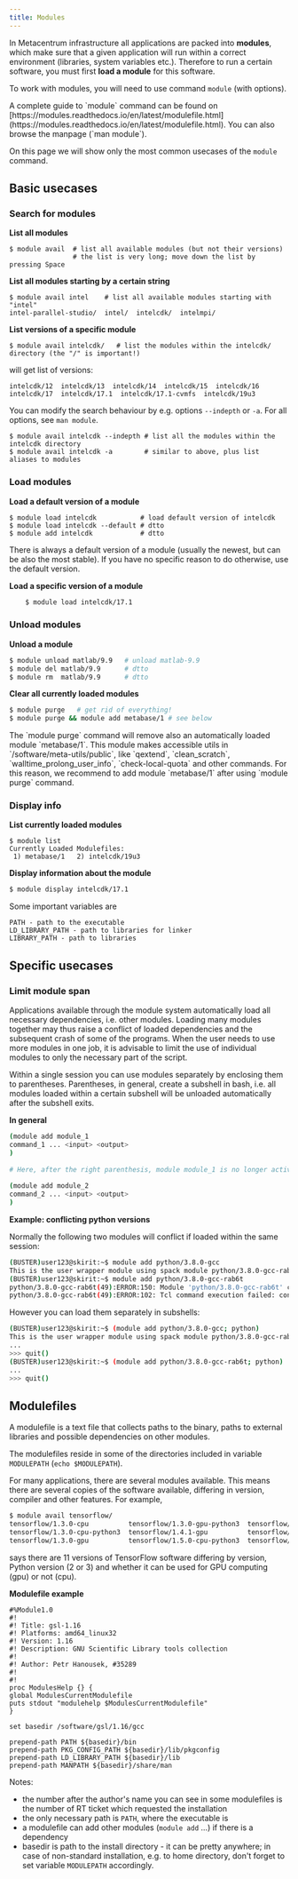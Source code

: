 ```yaml
---
title: Modules
---
```

In Metacentrum infrastructure all applications are packed into **modules**, which make sure that a given application will run within a correct environment (libraries, system variables etc.). Therefore to run a certain software, you must first **load a module** for this software.

To work with modules, you will need to use command `module` (with options).

<Callout type="info">
A complete guide to `module` command can be found on [https://modules.readthedocs.io/en/latest/modulefile.html](https://modules.readthedocs.io/en/latest/modulefile.html). You can also browse the manpage (`man module`).
</Callout>

On this page we will show only the most common usecases of the `module` command.

## Basic usecases

### Search for modules

**List all modules**

```
$ module avail  # list all available modules (but not their versions)
                # the list is very long; move down the list by pressing Space
```
**List all modules starting by a certain string**

```
$ module avail intel    # list all available modules starting with "intel"
intel-parallel-studio/  intel/  intelcdk/  intelmpi/
```

**List versions of a specific module**

```
$ module avail intelcdk/   # list the modules within the intelcdk/ directory (the "/" is important!)
```

will get list of versions:

```
intelcdk/12  intelcdk/13  intelcdk/14  intelcdk/15  intelcdk/16  intelcdk/17  intelcdk/17.1  intelcdk/17.1-cvmfs  intelcdk/19u3 
```
You can modify the search behaviour by e.g. options `--indepth` or `-a`. For all options, see `man module`.

```
$ module avail intelcdk --indepth # list all the modules within the intelcdk directory
$ module avail intelcdk -a        # similar to above, plus list aliases to modules
```

### Load modules

**Load a default version of a module**

```
$ module load intelcdk           # load default version of intelcdk
$ module load intelcdk --default # dtto
$ module add intelcdk            # dtto
```

<Callout type="info">
There is always a default version of a module (usually the newest, but can be also the most stable). If you have no specific reason to do otherwise, use the default version.
</Callout>

**Load a specific version of a module**
```bash
    $ module load intelcdk/17.1
```

### Unload modules

**Unload a module**

```bash
$ module unload matlab/9.9   # unload matlab-9.9
$ module del matlab/9.9      # dtto
$ module rm  matlab/9.9      # dtto
```

**Clear all currently loaded modules**
```bash
$ module purge   # get rid of everything!
$ module purge && module add metabase/1 # see below
```

<Callout  type="warn" title="Warning">
The `module purge` command will remove also an automatically loaded module `metabase/1`. This module makes accessible utils in `/software/meta-utils/public`, like `qextend`, `clean_scratch`, `walltime_prolong_user_info`, `check-local-quota` and other commands. For this reason, we recommend to add module `metabase/1` after using `module purge` command. 
</Callout>


### Display info

**List currently loaded modules**

```
$ module list
Currently Loaded Modulefiles:
 1) metabase/1   2) intelcdk/19u3 
```

**Display information about the module**
```bash
$ module display intelcdk/17.1  
```

Some important variables are

```
PATH - path to the executable
LD_LIBRARY_PATH - path to libraries for linker
LIBRARY_PATH - path to libraries
```


## Specific usecases

### Limit module span

Applications available through the module system automatically load all necessary dependencies, i.e. other modules. Loading many modules together may thus raise a conflict of loaded dependencies and the subsequent crash of some of the programs. When the user needs to use more modules in one job, it is advisable to limit the use of individual modules to only the necessary part of the script.

Within a single session you can use modules separately by enclosing them to parentheses. Parentheses, in general, create a subshell in bash, i.e. all modules loaded within a certain subshell will be unloaded automatically after the subshell exits.

**In general**

```bash
(module add module_1
command_1 ... <input> <output>
)
    
# Here, after the right parenthesis, module module_1 is no longer active (including its dependencies)
    
(module add module_2
command_2 ... <input> <output>
)
```

**Example: conflicting python versions**

Normally the following two modules will conflict if loaded within the same session:

```bash
(BUSTER)user123@skirit:~$ module add python/3.8.0-gcc
This is the user wrapper module using spack module python/3.8.0-gcc-rab6t.
(BUSTER)user123@skirit:~$ module add python/3.8.0-gcc-rab6t
python/3.8.0-gcc-rab6t(49):ERROR:150: Module 'python/3.8.0-gcc-rab6t' conflicts with the currently loaded module(s) 'python/3.8.0-gcc'
python/3.8.0-gcc-rab6t(49):ERROR:102: Tcl command execution failed: conflict python
```

However you can load them separately in subshells:

```bash
(BUSTER)user123@skirit:~$ (module add python/3.8.0-gcc; python)
This is the user wrapper module using spack module python/3.8.0-gcc-rab6t.
...
>>> quit()
(BUSTER)user123@skirit:~$ (module add python/3.8.0-gcc-rab6t; python) 
...
>>> quit()
```

## Modulefiles

A modulefile is a text file that collects paths to the binary, paths to external libraries and possible dependencies on other modules.

The modulefiles reside in some of the directories included in variable `MODULEPATH` (`echo $MODULEPATH`).

For many applications, there are several modules available. This means there are several copies of the software available, differing in version, compiler and other features. For example,

```bash
$ module avail tensorflow/
tensorflow/1.3.0-cpu          tensorflow/1.3.0-gpu-python3  tensorflow/1.5.0-gpu          tensorflow/1.13.1-gpu-python3  
tensorflow/1.3.0-cpu-python3  tensorflow/1.4.1-gpu          tensorflow/1.7.1-cpu-python3  tensorflow/2.0.0-gpu-python3   
tensorflow/1.3.0-gpu          tensorflow/1.5.0-cpu-python3  tensorflow/1.7.1-gpu-python3  
```

says there are 11 versions of TensorFlow software differing by version, Python version (2 or 3) and whether it can be used for GPU computing (gpu) or not (cpu).

**Modulefile example**

```
#%Module1.0
#!
#! Title: gsl-1.16
#! Platforms: amd64_linux32
#! Version: 1.16
#! Description: GNU Scientific Library tools collection
#!
#! Author: Petr Hanousek, #35289 
#!
#!
proc ModulesHelp {} {
global ModulesCurrentModulefile
puts stdout "modulehelp $ModulesCurrentModulefile"
}
    
set basedir /software/gsl/1.16/gcc
    
prepend-path PATH ${basedir}/bin 
prepend-path PKG_CONFIG_PATH ${basedir}/lib/pkgconfig
prepend-path LD_LIBRARY_PATH ${basedir}/lib
prepend-path MANPATH ${basedir}/share/man
```

Notes:

- the number after the author's name you can see in some modulefiles is the number of RT ticket which requested the installation
- the only necessary path is `PATH`, where the executable is
- a modulefile can add other modules (`module add` ...) if there is a dependency
- basedir is path to the install directory - it can be pretty anywhere; in case of non-standard installation, e.g. to home directory, don't forget to set variable `MODULEPATH` accordingly.



